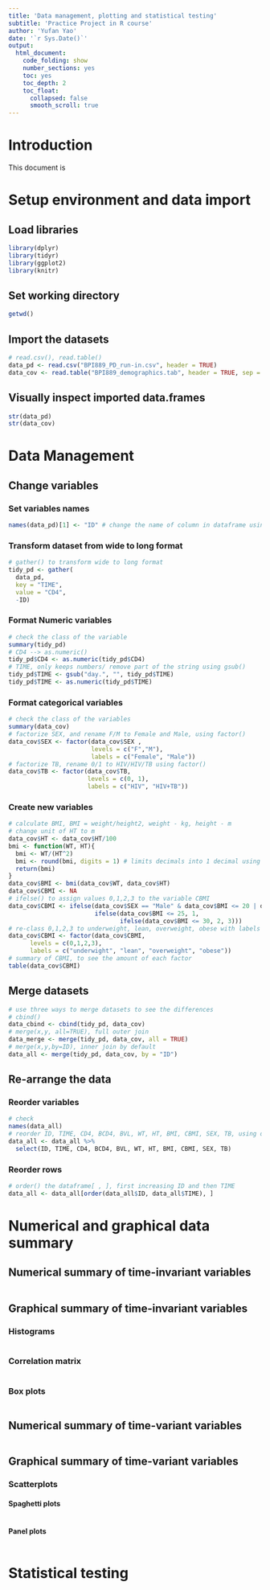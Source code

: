 ```yaml
---
title: 'Data management, plotting and statistical testing'
subtitle: 'Practice Project in R course'
author: 'Yufan Yao'
date: '`r Sys.Date()`'
output: 
  html_document: 
    code_folding: show
    number_sections: yes
    toc: yes
    toc_depth: 2
    toc_float:
      collapsed: false
      smooth_scroll: true
---
```

# Introduction
This document is 

# Setup environment and data import
## Load libraries
```r
library(dplyr)
library(tidyr)
library(ggplot2)
library(knitr)
```

## Set working directory
```r
getwd()
```

## Import the datasets
```r
# read.csv(), read.table()
data_pd <- read.csv("BPI889_PD_run-in.csv", header = TRUE)
data_cov <- read.table("BPI889_demographics.tab", header = TRUE, sep = "")
```

## Visually inspect imported data.frames
```r
str(data_pd)
str(data_cov)
```

# Data Management
## Change variables
### Set variables names
```r
names(data_pd)[1] <- "ID" # change the name of column in dataframe using names()
```

### Transform dataset from wide to long format
```r
# gather() to transform wide to long format
tidy_pd <- gather(
  data_pd,
  key = "TIME",
  value = "CD4",
  -ID)
```

### Format Numeric variables
```r
# check the class of the variable
summary(tidy_pd)
# CD4 --> as.numeric()
tidy_pd$CD4 <- as.numeric(tidy_pd$CD4)
# TIME, only keeps numbers/ remove part of the string using gsub()
tidy_pd$TIME <- gsub("day.", "", tidy_pd$TIME)
tidy_pd$TIME <- as.numeric(tidy_pd$TIME)
```

### Format categorical variables
```r
# check the class of the variables
summary(data_cov)
# factorize SEX, and rename F/M to Female and Male, using factor()
data_cov$SEX <- factor(data_cov$SEX ,
                       levels = c("F","M"),
                       labels = c("Female", "Male"))
# factorize TB, rename 0/1 to HIV/HIV/TB using factor()
data_cov$TB <- factor(data_cov$TB,
                      levels = c(0, 1),
                      labels = c("HIV", "HIV+TB"))
```

### Create new variables
```r
# calculate BMI, BMI = weight/height2, weight - kg, height - m
# change unit of HT to m
data_cov$HT <- data_cov$HT/100
bmi <- function(WT, HT){
  bmi <- WT/(HT^2)
  bmi <- round(bmi, digits = 1) # limits decimals into 1 decimal using round()
  return(bmi)
}
data_cov$BMI <- bmi(data_cov$WT, data_cov$HT)
data_cov$CBMI <- NA
# ifelse() to assign values 0,1,2,3 to the variable CBMI
data_cov$CBMI <- ifelse(data_cov$SEX == "Male" & data_cov$BMI <= 20 | data_cov$SEX == "Female" & data_cov$BMI <= 18, 0,
                        ifelse(data_cov$BMI <= 25, 1, 
                               ifelse(data_cov$BMI <= 30, 2, 3)))
# re-class 0,1,2,3 to underweight, lean, overweight, obese with labels using factor()
data_cov$CBMI <- factor(data_cov$CBMI,
      levels = c(0,1,2,3),
      labels = c("underwight", "lean", "overweight", "obese"))
# summary of CBMI, to see the amount of each factor
table(data_cov$CBMI)
```

## Merge datasets
```r
# use three ways to merge datasets to see the differences
# cbind()
data_cbind <- cbind(tidy_pd, data_cov)
# merge(x,y, all=TRUE), full outer join
data_merge <- merge(tidy_pd, data_cov, all = TRUE)
# merge(x,y,by=ID), inner join by default
data_all <- merge(tidy_pd, data_cov, by = "ID")
```

## Re-arrange the data
### Reorder variables
```r
# check
names(data_all)
# reorder ID, TIME, CD4, BCD4, BVL, WT, HT, BMI, CBMI, SEX, TB, using dplyr
data_all <- data_all %>% 
  select(ID, TIME, CD4, BCD4, BVL, WT, HT, BMI, CBMI, SEX, TB)
```

### Reorder rows
```r
# order() the dataframe[ , ], first increasing ID and then TIME
data_all <- data_all[order(data_all$ID, data_all$TIME), ]
```

# Numerical and graphical data summary
## Numerical summary of time-invariant variables
```r

```

## Graphical summary of time-invariant variables
### Histograms
```r

```

### Correlation matrix
```r

```

### Box plots
```r

```

## Numerical summary of time-variant variables
```r

```

## Graphical summary of time-variant variables
### Scatterplots
#### Spaghetti plots
```r

```

#### Panel plots
```r

```

# Statistical testing
```r

```

